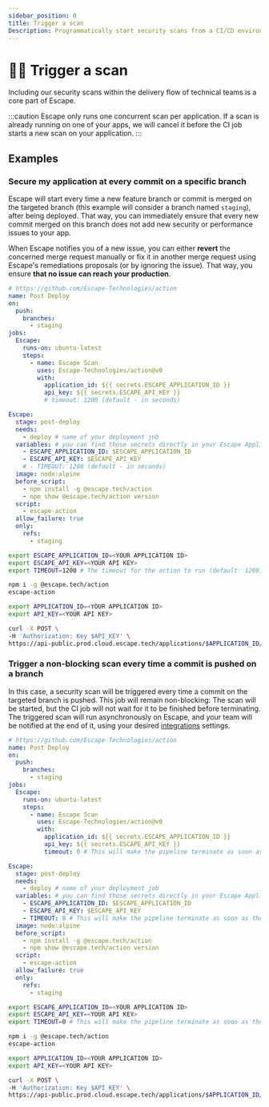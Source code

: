 ```yaml
---
sidebar_position: 0
title: Trigger a scan
Description: Programmatically start security scans from a CI/CD environment
---
```



# 🏃‍♂️ Trigger a scan

Including our security scans within the delivery flow of technical teams is a core part of Escape. 

:::caution
Escape only runs one concurrent scan per application. If a scan is already running on one of your apps, we will cancel it before the CI job starts a new scan on your application.
:::

## Examples

### Secure my application at every commit on a specific branch

Escape will start every time a new feature branch or commit is merged on the targeted branch (this example will consider a branch named `staging`), after being deployed. That way, you can immediately ensure that every new commit merged on this branch does not add new security or performance issues to your app.

When Escape notifies you of a new issue, you can either **revert** the concerned merge request manually or fix it in another merge request using Escape's remediations proposals (or by ignoring the issue). That way, you ensure **that no issue can reach your production**.

<Tabs>
  <TabItem value="github" label="Github Action" default>

```yaml
# https://github.com/Escape-Technologies/action
name: Post Deploy
on:
  push:
    branches:
      - staging
jobs:
  Escape:
    runs-on: ubuntu-latest
    steps:
      - name: Escape Scan
        uses: Escape-Technologies/action@v0
        with:
          application_id: ${{ secrets.ESCAPE_APPLICATION_ID }}
          api_key: ${{ secrets.ESCAPE_API_KEY }}
          # timeout: 1200 (default - in seconds)
```

  </TabItem>
  <TabItem value="gitlab" label="Gitlab CI">

```yaml
Escape:
  stage: post-deploy
  needs:
    - deploy # name of your deployment job
  variables: # you can find those secrets directly in your Escape Application Settings
    - ESCAPE_APPLICATION_ID: $ESCAPE_APPLICATION_ID
    - ESCAPE_API_KEY: $ESCAPE_API_KEY
    # - TIMEOUT: 1200 (default - in seconds)
  image: node:alpine
  before_script:
    - npm install -g @escape.tech/action
    - npm show @escape.tech/action version
  script:
    - escape-action
  allow_failure: true
  only:
    refs:
      - staging
```

  </TabItem>

  <TabItem value="cli" label="CLI">

```bash
export ESCAPE_APPLICATION_ID=<YOUR APPLICATION ID>
export ESCAPE_API_KEY=<YOUR API KEY>
export TIMEOUT=1200 # The timeout for the action to run (default: 1200, 0 defines a non-blocking scan)

npm i -g @escape.tech/action
escape-action
```

  </TabItem>
  <TabItem value="api" label="API">

```bash
export APPLICATION_ID=<YOUR APPLICATION ID>
export API_KEY=<YOUR API KEY>

curl -X POST \
-H 'Authorization: Key $API_KEY' \
https://api-public.prod.cloud.escape.tech/applications/$APPLICATION_ID/start-scan
```

  </TabItem>
</Tabs>

### Trigger a non-blocking scan every time a commit is pushed on a branch

In this case, a security scan will be triggered every time a commit on the targeted branch is pushed. This job will remain non-blocking: The scan will be started, but the CI job will not wait for it to be finished before terminating. The triggered scan will run asynchronously on Escape, and your team will be notified at the end of it, using your desired [integrations](/integrations) settings.

<Tabs>
  <TabItem value="github" label="Github Action" default>

```yaml
# https://github.com/Escape-Technologies/action
name: Post Deploy
on:
  push:
    branches:
      - staging
jobs:
  Escape:
    runs-on: ubuntu-latest
    steps:
      - name: Escape Scan
        uses: Escape-Technologies/action@v0
        with:
          application_id: ${{ secrets.ESCAPE_APPLICATION_ID }}
          api_key: ${{ secrets.ESCAPE_API_KEY }}
          timeout: 0 # This will make the pipeline terminate as soon as the scan is started (but will not stop the scan!)
```

  </TabItem>

  <TabItem value="gitlab" label="Gitlab CI" default>

```yaml
Escape:
  stage: post-deploy
  needs:
    - deploy # name of your deployment job
  variables: # you can find those secrets directly in your Escape Application Settings
    - ESCAPE_APPLICATION_ID: $ESCAPE_APPLICATION_ID
    - ESCAPE_API_KEY: $ESCAPE_API_KEY
    - TIMEOUT: 0 # This will make the pipeline terminate as soon as the scan is started (but will not stop the scan!)
  image: node:alpine
  before_script:
    - npm install -g @escape.tech/action
    - npm show @escape.tech/action version
  script:
    - escape-action
  allow_failure: true
  only:
    refs:
      - staging
```

  </TabItem>

  <TabItem value="cli" label="CLI">

```bash
export ESCAPE_APPLICATION_ID=<YOUR APPLICATION ID>
export ESCAPE_API_KEY=<YOUR API KEY>
export TIMEOUT=0 # This will make the pipeline terminate as soon as the scan is started (but will not stop the scan!)

npm i -g @escape.tech/action
escape-action
```

  </TabItem>
  <TabItem value="api" label="API">

```bash
export APPLICATION_ID=<YOUR APPLICATION ID>
export API_KEY=<YOUR API KEY>

curl -X POST \
-H 'Authorization: Key $API_KEY' \
https://api-public.prod.cloud.escape.tech/applications/$APPLICATION_ID/start-scan
```

  </TabItem>

</Tabs>